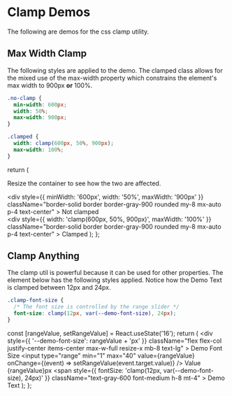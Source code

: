 # Clamp Demos

The following are demos for the css <TopicText>clamp</TopicText> utility.

## Max Width Clamp

The following styles are applied to the demo. The clamped class allows for the mixed use of the <TopicText>max-width</TopicText> property which constrains the element's max width to <TopicText>900px</TopicText> **or** <TopicText>100%</TopicText>.

```css
.no-clamp {
  min-width: 600px;
  width: 50%;
  max-width: 900px;
}

.clamped {
  width: clamp(600px, 50%, 900px);
  max-width: 100%;
}
```

  return (
    <div className="overflow-hidden resize-x max-w-full">
      <p className="font-medium text-center">
        Resize the container to see how the two are affected.
      </p>
      <div
        style={{ minWidth: '600px', width: '50%', maxWidth: '900px' }}
        className="border-solid border border-gray-900 rounded my-8 mx-auto p-4 text-center"
      >
        Not clamped
      </div>
      <div
        style={{ width: 'clamp(600px, 50%, 900px)', maxWidth: '100%' }}
        className="border-solid border border-gray-900 rounded my-8 mx-auto p-4 text-center"
      >
        Clamped
      </div>
    </div>
  );
};

<MaxWidthClampDemo />

## Clamp Anything

The <TopicText>clamp</TopicText> util is powerful because it can be used for other properties. The element below has the following styles applied. Notice how the <TopicText>Demo Text</TopicText> is clamped between <TopicText>12px</TopicText> and <TopicText>24px</TopicText>.

```css
.clamp-font-size {
  /* The font size is controlled by the range slider */
  font-size: clamp(12px, var(--demo-font-size), 24px);
}
```

  const [rangeValue, setRangeValue] = React.useState('16');
  return (
    <div
      style={{ '--demo-font-size': rangeValue + 'px' }}
      className="flex flex-col justify-center items-center max-w-full resize-x mb-8 text-lg"
    >
      <label className="flex flex-col items-center gap-2">
        <span>Demo Font Size</span>
        <input
          type="range"
          min="1"
          max="40"
          value={rangeValue}
          onChange={(event) => setRangeValue(event.target.value)}
        />
      </label>
      <span>Value {rangeValue}px</span>
      <span
        style={{ fontSize: 'clamp(12px, var(--demo-font-size), 24px)' }}
        className="text-gray-600 font-medium h-8 mt-4"
      >
        Demo Text
      </span>
    </div>
  );
};

<ClampAnythingDemo />
